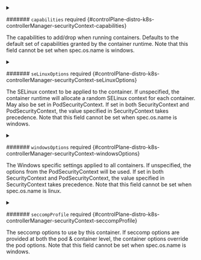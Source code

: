 


<details className="config-field" data-expandable="true">
<summary>

####### `capabilities` <span className="config-field-required" data-required="false">required</span> <span className="config-field-type"></span> <span className="config-field-default"></span> <span className="config-field-enum"></span> {#controlPlane-distro-k8s-controllerManager-securityContext-capabilities}

The capabilities to add/drop when running containers.
Defaults to the default set of capabilities granted by the container runtime.
Note that this field cannot be set when spec.os.name is windows.

</summary>

<PartialCapabilitiesreference />


</details>


<PartialPrivileged />



<details className="config-field" data-expandable="true">
<summary>

####### `seLinuxOptions` <span className="config-field-required" data-required="false">required</span> <span className="config-field-type"></span> <span className="config-field-default"></span> <span className="config-field-enum"></span> {#controlPlane-distro-k8s-controllerManager-securityContext-seLinuxOptions}

The SELinux context to be applied to the container.
If unspecified, the container runtime will allocate a random SELinux context for each
container.  May also be set in PodSecurityContext.  If set in both SecurityContext and
PodSecurityContext, the value specified in SecurityContext takes precedence.
Note that this field cannot be set when spec.os.name is windows.

</summary>

<PartialSelinuxoptionsreference />


</details>



<details className="config-field" data-expandable="true">
<summary>

####### `windowsOptions` <span className="config-field-required" data-required="false">required</span> <span className="config-field-type"></span> <span className="config-field-default"></span> <span className="config-field-enum"></span> {#controlPlane-distro-k8s-controllerManager-securityContext-windowsOptions}

The Windows specific settings applied to all containers.
If unspecified, the options from the PodSecurityContext will be used.
If set in both SecurityContext and PodSecurityContext, the value specified in SecurityContext takes precedence.
Note that this field cannot be set when spec.os.name is linux.

</summary>

<PartialWindowsoptionsreference />


</details>


<PartialRunasuser />


<PartialRunasgroup />


<PartialRunasnonroot />


<PartialReadonlyrootfilesystem />


<PartialAllowprivilegeescalation />


<PartialProcmount />



<details className="config-field" data-expandable="true">
<summary>

####### `seccompProfile` <span className="config-field-required" data-required="false">required</span> <span className="config-field-type"></span> <span className="config-field-default"></span> <span className="config-field-enum"></span> {#controlPlane-distro-k8s-controllerManager-securityContext-seccompProfile}

The seccomp options to use by this container. If seccomp options are
provided at both the pod & container level, the container options
override the pod options.
Note that this field cannot be set when spec.os.name is windows.

</summary>

<PartialSeccompprofilereference />


</details>

